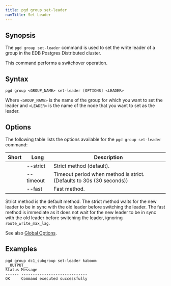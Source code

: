```yaml
---
title: pgd group set-leader
navTitle: Set Leader
---
```


## Synopsis

The `pgd group set-leader` command is used to set the write leader of a group in the EDB Postgres Distributed cluster. 

This command performs a switchover operation.

## Syntax

```plaintext
pgd group <GROUP_NAME> set-leader [OPTIONS] <LEADER>
```

Where `<GROUP_NAME>` is the name of the group for which you want to set the leader and `<LEADER>` is the name of the node that you want to set as the leader.

## Options

The following table lists the options available for the `pgd group set-leader` command:

| Short | Long      | Description                           |
|-------|-----------|---------------------------------------|
|       | --strict  | Strict method (default).              |
|       | --timeout | Timeout period when method is strict. (Defaults to 30s (30 seconds)) |
|       | --fast    | Fast method.                          |

Strict method is the default method. The strict method waits for the new leader to be in sync with the old leader before switching the leader. The fast method is immediate as it does not wait for the new leader to be in sync with the old leader before switching the leader, ignoring `route_write_max_lag`.

See also [Global Options](/pgd/latest/cli/command_ref/#global-options).

## Examples

```shell
pgd group dc1_subgroup set-leader kaboom
__OUTPUT__
Status Message
------ -----------------------------
OK     Command executed successfully
```
